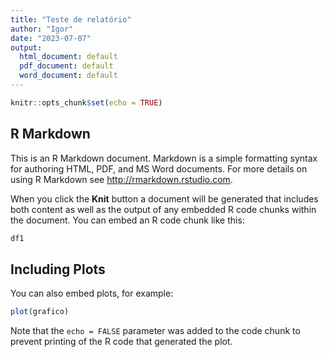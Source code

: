 ```yaml
---
title: "Teste de relatório"
author: "Igor"
date: "2023-07-07"
output:
  html_document: default
  pdf_document: default
  word_document: default
---
```


```r
knitr::opts_chunk$set(echo = TRUE)
```

## R Markdown

This is an R Markdown document. Markdown is a simple formatting syntax for authoring HTML, PDF, and MS Word documents. For more details on using R Markdown see <http://rmarkdown.rstudio.com>.

When you click the **Knit** button a document will be generated that includes both content as well as the output of any embedded R code chunks within the document. You can embed an R code chunk like this:

```r
df1
```

## Including Plots

You can also embed plots, for example:

```r
plot(grafico)
```

Note that the `echo = FALSE` parameter was added to the code chunk to prevent printing of the R code that generated the plot.
